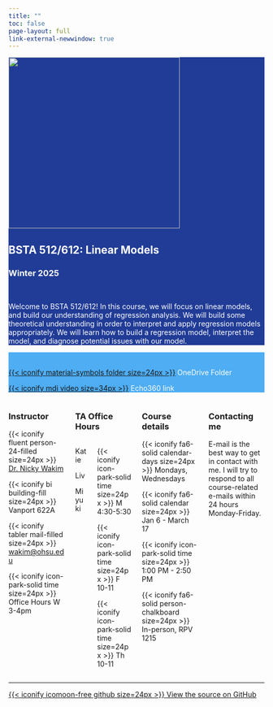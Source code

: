 ```yaml
---
title: ""
toc: false
page-layout: full
link-external-newwindow: true
---
```


::::::: {style="background-color: #213c96"}
:::::: {style="color: #FFFFFF"}
::::: grid
::: g-col-4
![](images/bsta_512_hex.png){fig-align="center" width="337"}
:::

::: g-col-7
# BSTA 512/612: Linear Models

### Winter 2025

 

Welcome to BSTA 512/612! In this course, we will focus on linear models, and build our understanding of regression analysis. We will build some theoretical understanding in order to interpret and apply regression models appropriately. We will learn how to build a regression model, interpret the model, and diagnose potential issues with our model.  
:::
:::::
::::::
:::::::

::: {style="background-color: #4FADF3"}
::: {style="color: #FFFFFF"}

 


::: grid

::: {.g-col-3}

:::

::: {.g-col-4}
[{{< iconify material-symbols folder size=24px >}}](https://ohsuitg-my.sharepoint.com/:f:/g/personal/wakim_ohsu_edu/EpUBcHEh3gxFpNbGHtayubkB_CZdoO2_u-TyTn2UW36dcQ) OneDrive Folder
:::


::: {.g-col-4}
[{{< iconify mdi video size=34px >}}](https://echo360.org/section/1a08bcdf-51d3-46e9-8618-870cf0ef1282/public) Echo360 link
:::

:::
:::
:::


::: columns
::: {.column width="25%"}
### Instructor

{{< iconify fluent person-24-filled size=24px >}} [Dr. Nicky Wakim](instructors.qmd)

{{< iconify bi building-fill size=24px >}} Vanport 622A

{{< iconify tabler mail-filled size=24px >}} [wakim\@ohsu.edu](mailto:wakim@ohsu.edu)

{{< iconify icon-park-solid time size=24px >}} Office Hours W 3-4pm
:::
::: {.column width="25%"}
### TA Office Hours
::: columns
::: {.column width="25%"}
Katie

Liv

Miyuki
:::
::: {.column width="75%"}
{{< iconify icon-park-solid time size=24px >}} M 4:30-5:30

{{< iconify icon-park-solid time size=24px >}} F 10-11

{{< iconify icon-park-solid time size=24px >}} Th 10-11
:::
:::
:::

::: {.column width="25%"}
### Course details

{{< iconify fa6-solid calendar-days size=24px >}} Mondays, Wednesdays

{{< iconify fa6-solid calendar size=24px >}} Jan 6 - March 17

{{< iconify icon-park-solid time size=24px >}} 1:00 PM - 2:50 PM

{{< iconify fa6-solid person-chalkboard size=24px >}} In-person, RPV 1215
:::

::: {.column width="25%"}
### Contacting me

E-mail is the best way to get in contact with me. I will try to respond to all course-related e-mails within 24 hours Monday-Friday.
:::
:::

------------------------------------------------------------------------

::::: grid
::: g-col-9
:::

::: g-col-3
[{{< iconify icomoon-free github size=24px >}} View the source on GitHub](https://github.com/nwakim/BSTA_512_W25)
:::
:::::
